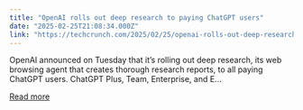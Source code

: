 ```yaml
---
title: "OpenAI rolls out deep research to paying ChatGPT users"
date: "2025-02-25T21:08:34.000Z"
link: "https://techcrunch.com/2025/02/25/openai-rolls-out-deep-research-to-paying-chatgpt-users/"
---
```


OpenAI announced on Tuesday that it&#8217;s rolling out deep research, its web browsing agent that creates thorough research reports, to all paying ChatGPT users. ChatGPT Plus, Team, Enterprise, and E...

[Read more](https://techcrunch.com/2025/02/25/openai-rolls-out-deep-research-to-paying-chatgpt-users/)
